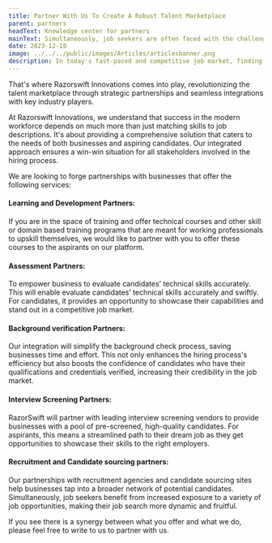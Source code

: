 ```yaml
---
title: Partner With Us To Create A Robust Talent Marketplace
parent: partners
headText: Knowledge center for partners
mainText: Simultaneously, job seekers are often faced with the challenge of showcasing their skills and qualifications to prospective employers.
date: 2023-12-10
image: ../../../public/images/Articles/articlesbanner.png
description: In today's fast-paced and competitive job market, finding the right talent can be a daunting task for businesses.
---
```


That's where Razorswift Innovations comes into play, revolutionizing the talent marketplace through strategic partnerships and seamless integrations with key industry players.

At Razorswift Innovations, we understand that success in the modern workforce depends on much more than just matching skills to job descriptions. It's about providing a comprehensive solution that caters to the needs of both businesses and aspiring candidates. Our integrated approach ensures a win-win situation for all stakeholders involved in the hiring process.

We are looking to forge partnerships with businesses that offer the following services:

#### Learning and Development Partners:

If you are in the space of training and offer technical courses and other skill or domain based training programs that are meant for working professionals to upskill themselves, we would like to partner with you to offer these courses to the aspirants on our platform.

#### Assessment Partners:

To empower business to evaluate candidates’ technical skills accurately. This will enable evaluate candidates’ technical skills accurately and swiftly. For candidates, it provides an opportunity to showcase their capabilities and stand out in a competitive job market.

#### Background verification Partners:

Our integration will simplify the background check process, saving businesses time and effort. This not only enhances the hiring process's efficiency but also boosts the confidence of candidates who have their qualifications and credentials verified, increasing their credibility in the job market.

#### Interview Screening Partners:

RazorSwift will partner with leading interview screening vendors to provide businesses with a pool of pre-screened, high-quality candidates. For aspirants, this means a streamlined path to their dream job as they get opportunities to showcase their skills to the right employers.

#### Recruitment and Candidate sourcing partners:

Our partnerships with recruitment agencies and candidate sourcing sites help businesses tap into a broader network of potential candidates. Simultaneously, job seekers benefit from increased exposure to a variety of job opportunities, making their job search more dynamic and fruitful.

If you see there is a synergy between what you offer and what we do, please feel free to write to us to partner with us.
